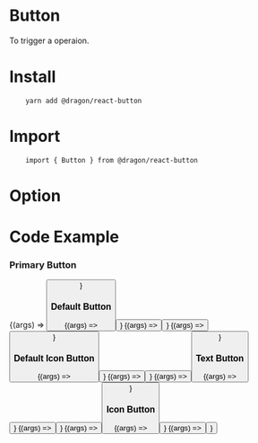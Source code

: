 
<Meta title="MDX/Button" component={Button} />

<!--- This is your Story template function, shown here in React -->

# Button

To trigger a operaion.

# Install

```
    yarn add @dragon/react-button
```

# Import

```
    import { Button } from @dragon/react-button
```

# Option

<ArgsTable of={Button} />

# Code Example

### Primary Button

<!-- why show the MDXCreateElement tag, this is a storybooks issue, you can refer https://github.com/storybookjs/storybook/issues/11542 -->

<Canvas>
    <Story
        name="Primary"
        args={{
            btnType: 'button',
            children: 'Primary Button',
            modifier: 'primary',
        }}
    >
        {(args) => <Button {...args} />}
    </Story>
</Canvas>

### Default Button

<Canvas>
    <Story
        name="Default-large"
        args={{
            btnType: 'button',
            children: 'Default Large',
            modifier: 'default',
            size: 'large',
        }}
    >
        {(args) => <Button {...args} />}
    </Story>
    <Story
        name="Default-medium"
        args={{
            btnType: 'button',
            children: 'Defuault Medium',
            modifier: 'default',
            size: 'medium',
        }}
    >
        {(args) => <Button {...args} />}
    </Story>
    <Story
        name="Default-small"
        args={{
            btnType: 'button',
            children: 'Defuault Small',
            modifier: 'default',
            size: 'small',
        }}
    >
        {(args) => <Button {...args} />}
    </Story>
</Canvas>

### Default Icon Button

<Canvas>
    <Story
        name="Default-Icon-large"
        args={{
            btnType: 'button',
            children: 'Default Icon Large',
            modifier: 'default',
            size: 'large',
            icon: 'IconEdit',
        }}
    >
        {(args) => <Button {...args} />}
    </Story>
    <Story
        name="Default-Icon-medium"
        args={{
            btnType: 'button',
            children: 'Default Icon Medium',
            modifier: 'default',
            size: 'medium',
            icon: 'IconEdit',
        }}
    >
        {(args) => <Button {...args} />}
    </Story>
    <Story
        name="Default-Icon-small"
        args={{
            btnType: 'button',
            children: 'Default Icon Small',
            modifier: 'default',
            size: 'small',
            icon: 'IconEdit',
        }}
    >
        {(args) => <Button {...args} />}
    </Story>
</Canvas>

### Text Button

<Canvas>
    <Story
        name="Text-Icon-large"
        args={{
            btnType: 'text',
            children: 'Text Button Large',
            size: 'large',
            icon: 'IconEdit',
        }}
    >
        {(args) => <Button {...args} />}
    </Story>
    <Story
        name="Text-Icon-medium"
        args={{
            btnType: 'text',
            children: 'Text Button Medium',
            size: 'medium',
            icon: 'IconEdit',
        }}
    >
        {(args) => <Button {...args} />}
    </Story>
    <Story
        name="Text-Icon-small"
        args={{
            btnType: 'text',
            children: 'Text Button Small',
            size: 'small',
            icon: 'IconEdit',
        }}
    >
        {(args) => <Button {...args} />}
    </Story>
</Canvas>

### Icon Button

<Canvas>
    <Story
        name="Icon-Button-large"
        args={{
            btnType: 'icon',
            children: 'Large',
            size: 'large',
            icon: 'IconEdit',
        }}
    >
        {(args) => <Button {...args} />}
    </Story>
    <Story
        name="Icon-Button-medium"
        args={{
            btnType: 'icon',
            children: 'Medium',
            size: 'medium',
            icon: 'IconEdit',
        }}
    >
        {(args) => <Button {...args} />}
    </Story>
   
</Canvas>
